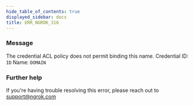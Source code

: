 ```yaml
---
hide_table_of_contents: true
displayed_sidebar: docs
title: ERR_NGROK_316
---
```


### Message

The credential ACL policy does not permit binding this name.
Credential ID: `ID`
Name: `DOMAIN`

<ErrorDetails />

### Further help

If you're having trouble resolving this error, please reach out to [support@ngrok.com](mailto:support@ngrok.com?subject=Help%20with%20ERR_NGROK_316)
